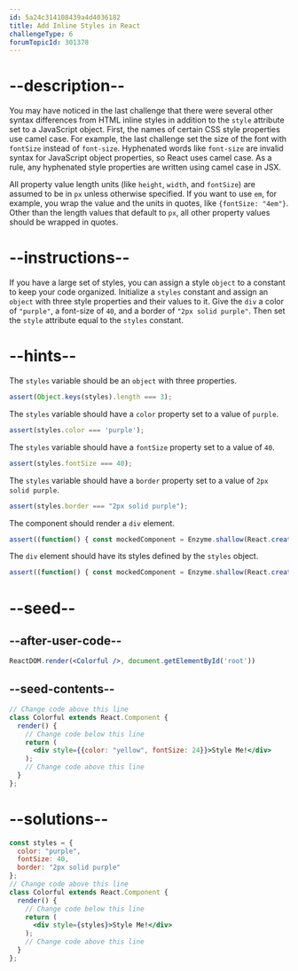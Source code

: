 ```yaml
---
id: 5a24c314108439a4d4036182
title: Add Inline Styles in React
challengeType: 6
forumTopicId: 301378
---
```


# --description--

You may have noticed in the last challenge that there were several other syntax differences from HTML inline styles in addition to the `style` attribute set to a JavaScript object. First, the names of certain CSS style properties use camel case. For example, the last challenge set the size of the font with `fontSize` instead of `font-size`. Hyphenated words like `font-size` are invalid syntax for JavaScript object properties, so React uses camel case. As a rule, any hyphenated style properties are written using camel case in JSX.

All property value length units (like `height`, `width`, and `fontSize`) are assumed to be in `px` unless otherwise specified. If you want to use `em`, for example, you wrap the value and the units in quotes, like `{fontSize: "4em"}`. Other than the length values that default to `px`, all other property values should be wrapped in quotes.

# --instructions--

If you have a large set of styles, you can assign a style `object` to a constant to keep your code organized. Initialize a `styles` constant and assign an `object` with three style properties and their values to it. Give the `div` a color of `"purple"`, a font-size of `40`, and a border of `"2px solid purple"`. Then set the `style` attribute equal to the `styles` constant.

# --hints--

The `styles` variable should be an `object` with three properties.

```js
assert(Object.keys(styles).length === 3);
```

The `styles` variable should have a `color` property set to a value of `purple`.

```js
assert(styles.color === 'purple');
```

The `styles` variable should have a `fontSize` property set to a value of `40`.

```js
assert(styles.fontSize === 40);
```

The `styles` variable should have a `border` property set to a value of `2px solid purple`.

```js
assert(styles.border === "2px solid purple");
```

The component should render a `div` element.

```js
assert((function() { const mockedComponent = Enzyme.shallow(React.createElement(Colorful)); return mockedComponent.type() === 'div'; })());
```

The `div` element should have its styles defined by the `styles` object.

```js
assert((function() { const mockedComponent = Enzyme.shallow(React.createElement(Colorful)); return (mockedComponent.props().style.color === "purple" && mockedComponent.props().style.fontSize === 40 && mockedComponent.props().style.border === "2px solid purple"); })());
```

# --seed--

## --after-user-code--

```jsx
ReactDOM.render(<Colorful />, document.getElementById('root'))
```

## --seed-contents--

```jsx
// Change code above this line
class Colorful extends React.Component {
  render() {
    // Change code below this line
    return (
      <div style={{color: "yellow", fontSize: 24}}>Style Me!</div>
    );
    // Change code above this line
  }
};
```

# --solutions--

```jsx
const styles = {
  color: "purple",
  fontSize: 40,
  border: "2px solid purple"
};
// Change code above this line
class Colorful extends React.Component {
  render() {
    // Change code below this line
    return (
      <div style={styles}>Style Me!</div>
    );
    // Change code above this line
  }
};
```
